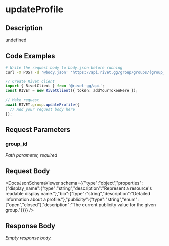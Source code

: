 

# updateProfile

## Description

undefined


## Code Examples

<CodeGroup title='Request' tag='POST' label='https://api.rivet.gg/group/groups/{group_id}/profile'>

```bash {{ title: 'cURL' }}
# Write the request body to body.json before running
curl -X POST -d '@body.json' 'https://api.rivet.gg/group/groups/{group_id}/profile'
```

```ts
// Create Rivet client
import { RivetClient } from '@rivet-gg/api';
const RIVET = new RivetClient({ token: addYourTokenHere });

// Make request
await RIVET.group.updateProfile({
  // Add your request body here
});
```

</CodeGroup>


## Request Parameters


### group_id

_Path parameter, required_





## Request Body

<DocsJsonSchemaViewer schema={{"type":"object","properties":{"display_name":{"type":"string","description":"Represent a resource's readable display name."},"bio":{"type":"string","description":"Detailed information about a profile."},"publicity":{"type":"string","enum":["open","closed"],"description":"The current publicity value for the given group."}}}} />


## Response Body

_Empty response body._
